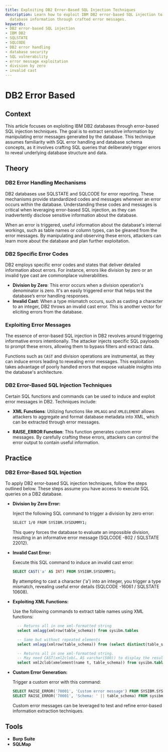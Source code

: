 ```yaml
---
title: Exploiting DB2 Error-Based SQL Injection Techniques
description: Learn how to exploit IBM DB2 error-based SQL injection to extract sensitive
  database information through crafted error messages.
keywords:
- DB2 error-based SQL injection
- IBM DB2
- SQLSTATE
- SQLCODE
- DB2 error handling
- database security
- SQL vulnerability
- error message exploitation
- division by zero
- invalid cast
---
```


# DB2 Error Based

## Context

This article focuses on exploiting IBM DB2 databases through error-based SQL injection techniques. The goal is to extract sensitive information by manipulating error messages generated by the database. This technique assumes familiarity with SQL error handling and database schema concepts, as it involves crafting SQL queries that deliberately trigger errors to reveal underlying database structure and data.

## Theory

### DB2 Error Handling Mechanisms

DB2 databases use SQLSTATE and SQLCODE for error reporting. These mechanisms provide standardized codes and messages whenever an error occurs within the database. Understanding these codes and messages is critical when leveraging error-based SQL injection, as they can inadvertently disclose sensitive information about the database.

When an error is triggered, useful information about the database's internal workings, such as table names or column types, can be gleaned from the error messages. By manipulating and observing these errors, attackers can learn more about the database and plan further exploitation.

### DB2 Specific Error Codes

DB2 employs specific error codes and states that deliver detailed information about errors. For instance, errors like division by zero or an invalid type cast are commonplace vulnerabilities.

- **Division by Zero**: This error occurs when a division operation's denominator is zero. It's an easily triggered error that helps test the database’s error handling responses.
- **Invalid Cast**: When a type mismatch occurs, such as casting a character to an integer, DB2 throws an invalid cast error. This is another vector for eliciting errors from the database.

### Exploiting Error Messages

The essence of error-based SQL injection in DB2 revolves around triggering informative errors intentionally. The attacker injects specific SQL payloads to prompt these errors, allowing them to bypass filters and extract data.

Functions such as `CAST` and division operations are instrumental, as they can induce errors leading to revealing error messages. This exploitation takes advantage of poorly handled errors that expose valuable insights into the database's architecture.

### DB2 Error-Based SQL Injection Techniques

Certain SQL functions and commands can be used to induce and exploit error messages in DB2. Techniques include:

- **XML Functions**: Utilizing functions like `XMLAGG` and `XMLELEMENT` allows attackers to aggregate and format database metadata into XML, which can be extracted through error messages.
  
- **RAISE_ERROR Function**: This function generates custom error messages. By carefully crafting these errors, attackers can control the error output to contain useful information.

## Practice

### DB2 Error-Based SQL Injection

To apply DB2 error-based SQL injection techniques, follow the steps outlined below. These steps assume you have access to execute SQL queries on a DB2 database.

- **Division by Zero Error:**
  
  Inject the following SQL command to trigger a division by zero error:
  
  ```bash
  SELECT 1/0 FROM SYSIBM.SYSDUMMY1;
  ```
  
  This query forces the database to evaluate an impossible division, resulting in an informative error message (SQLCODE -802 / SQLSTATE 22012).

- **Invalid Cast Error:**

  Execute this SQL command to induce an invalid cast error:
  
  ```sql
  SELECT CAST('a' AS INT) FROM SYSIBM.SYSDUMMY1;
  ```
  
  By attempting to cast a character ('a') into an integer, you trigger a type mismatch, revealing useful error details (SQLCODE -16061 / SQLSTATE 10608).

- **Exploiting XML Functions:**

  Use the following commands to extract table names using XML functions:
  
  ```sql
    -- Returns all in one xml-formatted string
    select xmlagg(xmlrow(table_schema)) from sysibm.tables

    -- Same but without repeated elements
    select xmlagg(xmlrow(table_schema)) from (select distinct(table_schema) from sysibm.tables)

    -- Returns all in one xml-formatted string.
    -- May need CAST(xml2clob(… AS varchar(500)) to display the result.
    select xml2clob(xmelement(name t, table_schema)) from sysibm.tables
  ```

- **Custom Error Generation:**

  Trigger a custom error with this command:
  
  ```sql
  SELECT RAISE_ERROR('70001', 'Custom error message') FROM SYSIBM.SYSDUMMY1;
  SELECT RAISE_ERROR('70001', 'Schema: ' || table_schema) FROM sysibm.tables FETCH FIRST 1 ROW ONLY;
  ```
  
  Custom error messages can be leveraged to test and refine error-based information extraction techniques.

## Tools

- **Burp Suite**
- **SQLMap**